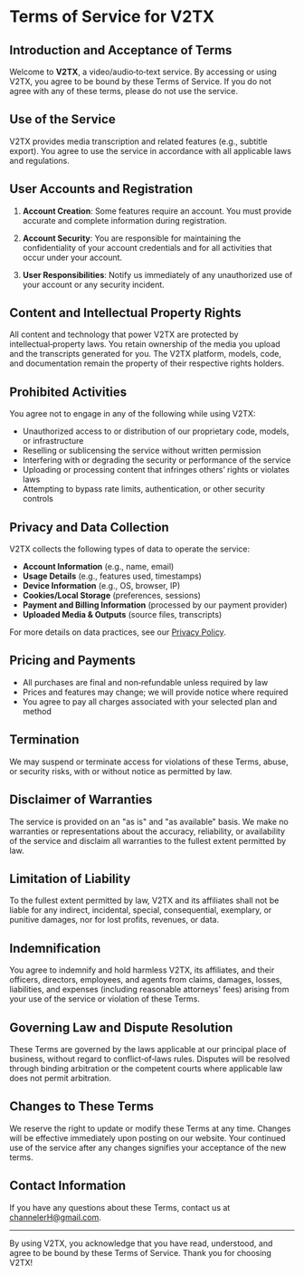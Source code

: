 # Terms of Service for V2TX

## Introduction and Acceptance of Terms

Welcome to **V2TX**, a video/audio‑to‑text service. By accessing or using V2TX, you agree to be bound by these Terms of Service. If you do not agree with any of these terms, please do not use the service.

## Use of the Service

V2TX provides media transcription and related features (e.g., subtitle export). You agree to use the service in accordance with all applicable laws and regulations.

## User Accounts and Registration

1. **Account Creation**: Some features require an account. You must provide accurate and complete information during registration.

2. **Account Security**: You are responsible for maintaining the confidentiality of your account credentials and for all activities that occur under your account.

3. **User Responsibilities**: Notify us immediately of any unauthorized use of your account or any security incident.

## Content and Intellectual Property Rights

All content and technology that power V2TX are protected by intellectual‑property laws. You retain ownership of the media you upload and the transcripts generated for you. The V2TX platform, models, code, and documentation remain the property of their respective rights holders.

## Prohibited Activities

You agree not to engage in any of the following while using V2TX:

- Unauthorized access to or distribution of our proprietary code, models, or infrastructure
- Reselling or sublicensing the service without written permission
- Interfering with or degrading the security or performance of the service
- Uploading or processing content that infringes others’ rights or violates laws
- Attempting to bypass rate limits, authentication, or other security controls

## Privacy and Data Collection

V2TX collects the following types of data to operate the service:

- **Account Information** (e.g., name, email)
- **Usage Details** (e.g., features used, timestamps)
- **Device Information** (e.g., OS, browser, IP)
- **Cookies/Local Storage** (preferences, sessions)
- **Payment and Billing Information** (processed by our payment provider)
- **Uploaded Media & Outputs** (source files, transcripts)

For more details on data practices, see our [Privacy Policy](../privacy-policy).

## Pricing and Payments

- All purchases are final and non‑refundable unless required by law
- Prices and features may change; we will provide notice where required
- You agree to pay all charges associated with your selected plan and method

## Termination

We may suspend or terminate access for violations of these Terms, abuse, or security risks, with or without notice as permitted by law.

## Disclaimer of Warranties

The service is provided on an "as is" and "as available" basis. We make no warranties or representations about the accuracy, reliability, or availability of the service and disclaim all warranties to the fullest extent permitted by law.

## Limitation of Liability

To the fullest extent permitted by law, V2TX and its affiliates shall not be liable for any indirect, incidental, special, consequential, exemplary, or punitive damages, nor for lost profits, revenues, or data.

## Indemnification

You agree to indemnify and hold harmless V2TX, its affiliates, and their officers, directors, employees, and agents from claims, damages, losses, liabilities, and expenses (including reasonable attorneys' fees) arising from your use of the service or violation of these Terms.

## Governing Law and Dispute Resolution

These Terms are governed by the laws applicable at our principal place of business, without regard to conflict‑of‑laws rules. Disputes will be resolved through binding arbitration or the competent courts where applicable law does not permit arbitration.

## Changes to These Terms

We reserve the right to update or modify these Terms at any time. Changes will be effective immediately upon posting on our website. Your continued use of the service after any changes signifies your acceptance of the new terms.

## Contact Information

If you have any questions about these Terms, contact us at channelerH@gmail.com.

---

By using V2TX, you acknowledge that you have read, understood, and agree to be bound by these Terms of Service. Thank you for choosing V2TX!

